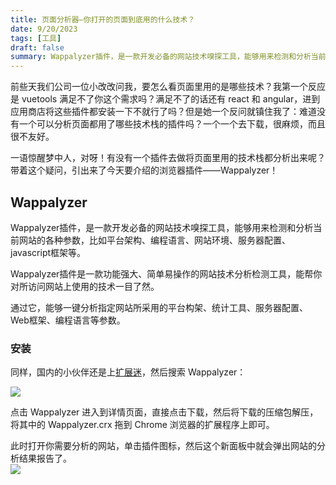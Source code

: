 ```yaml
---
title: 页面分析器—你打开的页面到底用的什么技术？
date: 9/20/2023
tags: [工具]
draft: false
summary: Wappalyzer插件，是一款开发必备的网站技术嗅探工具，能够用来检测和分析当前网站的各种参数，比如平台架构、编程语言、网站环境、服务器配置、javascript框架等。  Wappalyzer插件是一款功能强大、简单易操作的网站技术分析检测工具，能帮你对所访问网站上使用的技术一目了然。  通过它，能够一键分析指定网站所采用的平台构架、统计工具、服务器配置、Web框架、编程语言等参数。
---
```


前些天我们公司一位小改改问我，要怎么看页面里用的是哪些技术？我第一个反应是 vuetools 满足不了你这个需求吗？满足不了的话还有 react 和 angular，进到应用商店将这些插件都安装一下不就行了吗？但是她一个反问就镇住我了：难道没有一个可以分析页面都用了哪些技术栈的插件吗？一个一个去下载，很麻烦，而且很不友好。

一语惊醒梦中人，对呀！有没有一个插件去做将页面里用的技术栈都分析出来呢？带着这个疑问，引出来了今天要介绍的浏览器插件——Wappalyzer！

## Wappalyzer

Wappalyzer插件，是一款开发必备的网站技术嗅探工具，能够用来检测和分析当前网站的各种参数，比如平台架构、编程语言、网站环境、服务器配置、javascript框架等。

Wappalyzer插件是一款功能强大、简单易操作的网站技术分析检测工具，能帮你对所访问网站上使用的技术一目了然。

通过它，能够一键分析指定网站所采用的平台构架、统计工具、服务器配置、Web框架、编程语言等参数。

### 安装

同样，国内的小伙伴还是上[扩展迷](https://www.extfans.com/)，然后搜索 Wappalyzer：

![](https://note.ihsxu.com/api/imgs/1695221486446.webp)

点击 Wappalyzer 进入到详情页面，直接点击下载，然后将下载的压缩包解压，将其中的 Wappalyzer.crx 拖到 Chrome 浏览器的扩展程序上即可。

此时打开你需要分析的网站，单击插件图标，然后这个新面板中就会弹出网站的分析结果报告了。\
![](https://note.ihsxu.com/api/imgs/1695221543642.webp)

